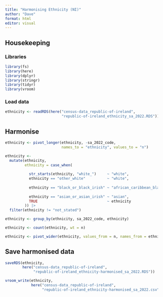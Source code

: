 ```yaml
---
title: "Harmonising Ethnicity (NI)"
author: "Dave"
format: html
editor: visual
---
```


## Housekeeping

### Libraries

```r
library(fs)
library(here)
library(dplyr)
library(stringr)
library(tidyr)
library(vroom)
```

### Load data

```r
ethnicity <- readRDS(here("census-data_republic-of-ireland",
                          "republic-of-ireland_ethnicity_sa_2022.RDS"))
```

## Harmonise

```r
ethnicity <- pivot_longer(ethnicity, -sa_2022_code,
                          names_to = "ethnicity", values_to = "n")

ethnicity <-
  mutate(ethnicity,
         ethnicity = case_when(
           
           str_starts(ethnicity, "white_")     ~ "white",
           ethnicity == "other_white"          ~ "white",
           
           ethnicity == "black_or_black_irish" ~ "african_caribbean_black",
           
           ethnicity == "asian_or_asian_irish" ~ "asian",
           TRUE                                ~ ethnicity
         )) |> 
  filter(ethnicity != "not_stated")

ethnicity <- group_by(ethnicity, sa_2022_code, ethnicity)

ethnicity <- count(ethnicity, wt = n)

ethnicity <- pivot_wider(ethnicity, values_from = n, names_from = ethnicity)
```

## Save harmonised data

```r
saveRDS(ethnicity,
        here("census-data_republic-of-ireland",
             "republic-of-ireland_ethnicity-harmonised_sa_2022.RDS"))

vroom_write(ethnicity, 
            here("census-data_republic-of-ireland",
                 "republic-of-ireland_ethnicity-harmonised_sa_2022.csv"))
```

